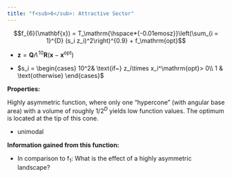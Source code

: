 ```yaml
---
title: "f<sub>6</sub>: Attractive Sector"
---
```

<div id="text-f6">

$$f_{6}(\mathbf{x}) = T_\mathrm{\hspace*{-0.01emosz}}\left(\sum_{i = 1}^{D} (s_i z_i)^2\right)^{0.9} + f_\mathrm{opt}$$

-   $\mathbf{z}= \mathbf{Q}\Lambda^{\!10}\mathbf{R}(\mathbf{x}- \mathbf{x^\mathrm{opt}})$

-   $s_i = \begin{cases}
    	      10^2& \text{if~} z_i\times x_i^\mathrm{opt}> 0\\
    	      1 & \text{otherwise}
    	      \end{cases}$

**Properties:**

Highly asymmetric function, where only one "hypercone" (with angular
base area) with a volume of roughly ${1}/{2^D}$ yields low
function values. The optimum is located at the tip of this cone.

-   unimodal

**Information gained from this function:**

-   In comparison to f<sub>1</sub>: What is the effect of a highly asymmetric
    landscape?
</div>
